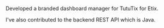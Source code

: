 Developed a branded dashboard manager for TutuTix for Etix.

I've also contributed to the backend REST API which is Java.
